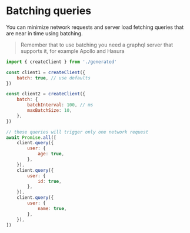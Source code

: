 # Batching queries

You can minimize network requests and server load fetching queries that are near in time using batching.

> Remember that to use batching you need a graphql server that supports it, for example Apollo and Hasura

```js
import { createClient } from './generated'

const client1 = createClient({
    batch: true, // use defaults
})

const client2 = createClient({
    batch: {
        batchInterval: 100, // ms
        maxBatchSize: 10,
    },
})

// these queries will trigger only one network request
await Promise.all([
    client.query({
        user: {
            age: true,
        },
    }),
    client.query({
        user: {
            id: true,
        },
    }),
    client.query({
        user: {
            name: true,
        },
    }),
])
```
